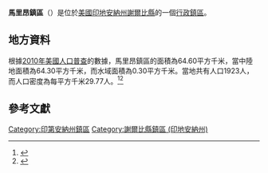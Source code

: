 {{noteTA
|G1=USState
|G2=地名
|G3=Unit
}}
{{Infobox settlement
|official_name            = 馬里昂鎮區
|native_name = Marion Township
|settlement_type          = [[行政鎮區|行政鎮區]]
|image_skyline            = 
|imagesize                = 
|image_map                = Map highlighting Marion Township, Shelby County, Indiana.svg
|mapsize                  = 250px
|pushpin_map  =USA Indiana
|pushpin_label = 馬里昂鎮區
|pushpin_label_position   = top
|pushpin_map_caption      = 馬里昂鎮區在印地安納州的位置
|subdivision_type         = [[世界政區索引|國家]]
|subdivision_type1        = [[美国州份|州份]]
|subdivision_type2        = [[印地安納州行政区划|縣]]
|subdivision_name         = [[美国|美国]]
|subdivision_name1        = [[印地安納州|印地安納州]]
|subdivision_name2        = [[謝爾比縣_(印地安納州)|謝爾比縣]]
|elevation_ft             = 791
|elevation_m              = 241
|timezone                 = [[北美东部時區|北美东部時區]]
|area_total_km2           = 64.60
|area_land_km2            = 64.30
|area_water_km2           = 0.30
|area_total_sq_mi         = 
|area_land_sq_mi          = 
|area_water_sq_mi         = 
|population_as_of         = [[2010年美國人口普查|2010]]
|population_footnotes     = 
|population_total         = 1923
|population_density_km2   = auto
|population_density_sq_mi = auto
|utc_offset               = -5
|coordinates              = {{coord|39|35|29|N|85|45|18|W|type:city_region:US-AL_source:GNS-enwiki|display=inline,title}}
| coor_pinpoint           = 
| coordinates_footnotes   = 
|timezone_DST             = EDT
|utc_offset_DST           = -4
|postal_code_type         = [[美國郵區編號|郵區編號]]
|postal_code              = 
|area_code                = {{link-en|电话区号219|Area code 219|219}}
|blank_name = [[地名信息系统|GNIS ID]]
|blank_info = 453613
}}
'''馬里昂鎮區'''（{{lang-en|Marion Township}}）是位於[[美國|美國]][[印地安納州|印地安納州]][[謝爾比縣_(印地安納州)|謝爾比縣]]的一個[[行政鎮區|行政鎮區]]。

== 地方資料 ==
根據[[2010年美國人口普查|2010年美國人口普查]]的數據，馬里昂鎮區的面積為64.60平方千米，當中陸地面積為64.30平方千米，而水域面積為0.30平方千米。當地共有人口1923人，而人口密度為每平方千米29.77人。<ref name="GR8">{{cite web|url=http://factfinder2.census.gov|publisher=[[美国人口调查局|美国人口调查局]]|accessdate=2011-05-14|title=American FactFinder|archive-date=2013-09-11|archive-url=https://web.archive.org/web/20130911234518/http://factfinder2.census.gov/|dead-url=no}}</ref><ref>{{cite web|url=https://www.citypopulation.de/en/usa/indiana/admin/|title=USA: Indiana (Counties and Townships) - City Population|access-date=2020-08-18|archive-date=2020-04-22|archive-url=https://web.archive.org/web/20200422090607/https://www.citypopulation.de/en/usa/indiana/admin/|dead-url=no}}</ref>

== 參考文獻 ==
{{reflist}}

{{謝爾比縣 (印地安納州)}}

{{DEFAULTSORT:Marion Township}}
[[Category:印第安納州鎮區|Category:印第安納州鎮區]]
[[Category:謝爾比縣鎮區_(印地安納州)|Category:謝爾比縣鎮區 (印地安納州)]]

{{Indiana-geo-stub}}